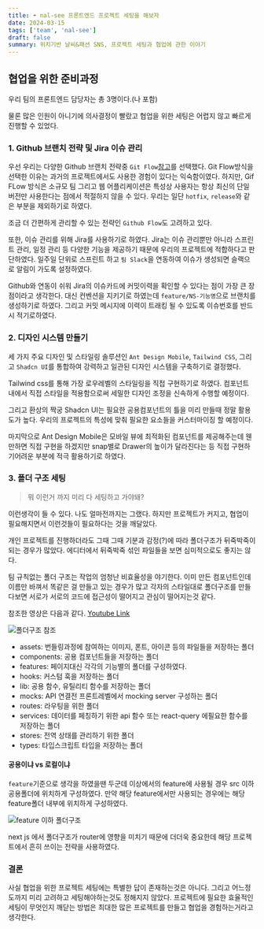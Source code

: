 ```yaml
---
title: ☂️ nal-see 프론트엔드 프로젝트 세팅을 해보자
date: 2024-03-15
tags: ['team', 'nal-see']
draft: false
summary: 위치기반 날씨&패션 SNS, 프로젝트 세팅과 협업에 관한 이야기
---
```


## 협업을 위한 준비과정

우리 팀의 프론트엔드 담당자는 총 3명이다.(나 포함)

물론 많은 인원이 아니기에 의사결정이 빨랐고 협업을 위한 세팅은 어렵지 않고 빠르게 진행할 수 있었다.

### 1. Github 브랜치 전략 및 Jira 이슈 관리

우선 우리는 다양한 Github 브랜치 전략중 `Git Flow`[참고](https://nvie.com/posts/a-successful-git-branching-model/)를 선택했다. Git Flow방식을 선택한 이유는 과거의 프로젝트에서도 사용한 경험이 있다는 익숙함이였다. 하지만, Gif FLow 방식은 소규모 팀 그리고 웹 어플리케이션은 특성상 사용자는 항상 최신의 단일 버전만 사용한다는 점에서 적절하지 않을 수 있다. 우리는 일단 `hotfix`, `release`와 같은 부분을 제외하기로 하였다.

조금 더 간편하게 관리할 수 있는 전략인 `Github Flow`도 고려하고 있다.

또한, 이슈 관리를 위해 Jira를 사용하기로 하였다. Jira는 이슈 관리뿐만 아니라 스프린트 관리, 일정 관리 등 다양한 기능을 제공하기 때문에 우리의 프로젝트에 적합하다고 판단하였다. 일주일 단위로 스프린트 하고 `팀 Slack`을 연동하여 이슈가 생성되면 슬랙으로 알림이 가도록 설정하였다.

Github와 연동이 쉬워 Jira의 이슈카드에 커밋이력을 확인할 수 있다는 점이 가장 큰 장점이라고 생각한다.
대신 컨벤션을 지키기로 하였는데 `feature/NS-기능명`으로 브랜치를 생성하기로 하였다. 그리고 커밋 메시지에 이력이 트래킹 될 수 있도록 이슈번호를 반드시 적기로하였다.

### 2. 디자인 시스템 만들기

세 가지 주요 디자인 및 스타일링 솔루션인 `Ant Design Mobile`, `Tailwind CSS`, 그리고 `Shadcn UI`를 통합하여 강력하고 일관된 디자인 시스템을 구축하기로 결정했다.

Tailwind css를 통해 가장 로우레벨의 스타일링을 직접 구현하기로 하였다. 컴포넌트 내에서 직접 스타일을 적용함으로써 세밀한 디자인 조정을 신속하게 수행할 예정이다.

그리고 환상의 짝궁 Shadcn UI는 필요한 공용컴포넌트의 틀을 미리 만들때 정말 활용도가 높다. 우리의 프로젝트의 특성에 맞춰 필요한 요소들을 커스터마이징 할 예정이다.

마지막으로 Ant Design Mobile은 모바일 뷰에 최적화된 컴포넌트를 제공해주는데 웬만하면 직접 구현을 하겠지만 snap별로 Drawer의 높이가 달라진다는 등 직접 구현하기어려운 부분에 적극 활용하기로 하였다.

### 3. 폴더 구조 세팅

> 뭐 이런거 까지 미리 다 세팅하고 가야돼?

이런생각이 들 수 있다. 나도 얼마전까지는 그랬다. 하지만 프로젝트가 커지고, 협업이 필요해지면서 이런것들이 필요하다는 것을 깨달았다.

개인 프로젝트를 진행하더라도 그때 그때 기분과 감정(?)에 따라 폴더구조가 뒤죽박죽이 되는 경우가 많았다.
에디터에서 뒤죽박죽 섞인 파일들을 보면 심미적으로도 좋지는 않다.

팀 규칙없는 폴더 구조는 작업의 엄청난 비효율성을 야기한다. 이미 만든 컴포넌트인데 이름만 바껴서 똑같은 걸 만들고 있는 경우가 많고 각자의 스타일대로 폴더구조를 만들다보면 서로가 서로의 코드에 접근성이 떨어지고 관심이 떨어지는것 같다.

참조한 영상은 다음과 같다. [Youtube Link](https://www.youtube.com/watch?v=UUga4-z7b6s)

![폴더구조 참조](https://develsopher-nextjs.s3.ap-northeast-2.amazonaws.com/%E1%84%89%E1%85%B3%E1%84%8F%E1%85%B3%E1%84%85%E1%85%B5%E1%86%AB%E1%84%89%E1%85%A3%E1%86%BA+2024-03-21+%E1%84%8B%E1%85%A9%E1%84%92%E1%85%AE+1.29.29.png)

- assets: 번들링과정에 참여하는 이미지, 폰트, 아이콘 등의 파일들을 저장하는 폴더
- components: 공용 컴포넌트들을 저장하는 폴더
- features: 페이지대신 각각의 기능별의 폴더를 구성하였다.
- hooks: 커스텀 훅을 저장하는 폴더
- lib: 공용 함수, 유틸리티 함수를 저장하는 폴더
- mocks: API 연결전 프론트레벨에서 mocking server 구성하는 폴더
- routes: 라우팅을 위한 폴더
- services: 데이터를 페칭하기 위한 api 함수 또는 react-query 에필요한 함수를 저장하는 폴더
- stores: 전역 상태를 관리하기 위한 폴더
- types: 타입스크립트 타입을 저장하는 폴더

#### 공용이냐 vs 로컬이냐

`feature`기준으로 생각을 하였을땐 두군데 이상에서의 feature에 사용될 경우 src 이하 공용폴더에 위치하게 구성하였다. 만약 해당 feature에서만 사용되는 경우에는 해당 feature폴더 내부에 위치하게 구성하였다.

![feature 이하 폴더구조](https://develsopher-nextjs.s3.ap-northeast-2.amazonaws.com/%E1%84%89%E1%85%B3%E1%84%8F%E1%85%B3%E1%84%85%E1%85%B5%E1%86%AB%E1%84%89%E1%85%A3%E1%86%BA+2024-03-21+%E1%84%8B%E1%85%A9%E1%84%92%E1%85%AE+1.33.43.png)

next js 에서 폴더구조가 router에 영향을 미치기 때문에 더더욱 중요한데 해당 프로젝트에서 흔히 쓰이는 전략을 사용하였다.

### 결론

사실 협업을 위한 프로젝트 세팅에는 특별한 답이 존재하는것은 아니다. 그리고 어느정도까지 미리 고려하고 세팅해야하는것도 정해지지 않았다. 프로젝트에 필요한 효율적인 세팅이 무엇인지 깨닫는 방법은 최대한 많은 프로젝트를 만들고 협업을 경험하는거라고 생각한다.
